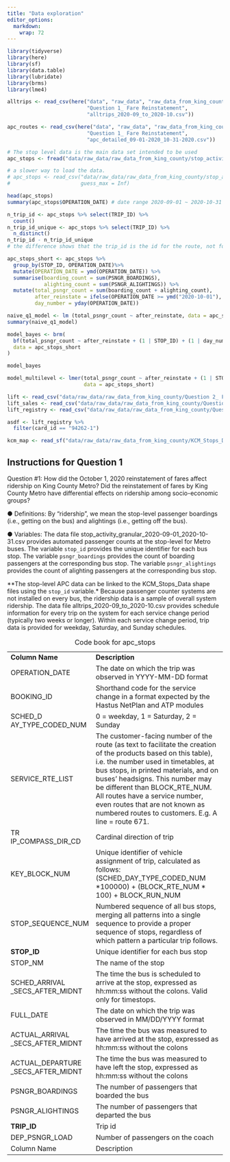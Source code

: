 ```yaml
---
title: "Data exploration"
editor_options: 
  markdown: 
    wrap: 72
---
```


```r
library(tidyverse)
library(here)
library(sf)
library(data.table)
library(lubridate)
library(brms)
library(lme4)
```

```r
alltrips <- read_csv(here("data", "raw_data", "raw_data_from_king_county", 
                          "Question 1_ Fare Reinstatement", 
                          "alltrips_2020-09_to_2020-10.csv"))

apc_routes <- read_csv(here("data", "raw_data", "raw_data_from_king_county", 
                          "Question 1_ Fare Reinstatement", 
                          "apc_detailed_09-01-2020_10-31-2020.csv"))

# The stop level data is the main data set intended to be used 
apc_stops <- fread("data/raw_data/raw_data_from_king_county/stop_activity_granular_2020-09-01_2020-10-31-002.csv")

# a slower way to load the data. 
# apc_stops <- read_csv("data/raw_data/raw_data_from_king_county/stop_activity_granular_2020-09-01_2020-10-31-002.csv",
#                       guess_max = Inf)
```


```r
head(apc_stops)
summary(apc_stops$OPERATION_DATE) # date range 2020-09-01 ~ 2020-10-31

n_trip_id <- apc_stops %>% select(TRIP_ID) %>% 
  count()
n_trip_id_unique <- apc_stops %>% select(TRIP_ID) %>% 
  n_distinct()
n_trip_id - n_trip_id_unique 
# the difference shows that the trip_id is the id for the route, not for the individual passenger
```



```r

apc_stops_short <- apc_stops %>% 
  group_by(STOP_ID, OPERATION_DATE)%>% 
  mutate(OPERATION_DATE = ymd(OPERATION_DATE)) %>% 
  summarise(boarding_count = sum(PSNGR_BOARDINGS),
            alighting_count = sum(PSNGR_ALIGHTINGS)) %>% 
  mutate(total_psngr_count = sum(boarding_count + alighting_count),
         after_reinstate = ifelse(OPERATION_DATE >= ymd("2020-10-01"), TRUE, FALSE),
         day_number = yday(OPERATION_DATE))

```
```r
naive_q1_model <- lm (total_psngr_count ~ after_reinstate, data = apc_stops_short, na.omit = TRUE)
summary(naive_q1_model)
```


```r
model_bayes <- brm(
  bf(total_psngr_count ~ after_reinstate + (1 | STOP_ID) + (1 | day_number)),
  data = apc_stops_short
)

model_bayes
```

```r
model_multilevel <- lmer(total_psngr_count ~ after_reinstate + (1 | STOP_ID) + (1 | day_number),
                         data = apc_stops_short)
```


```r
lift <- read_csv("data/raw_data/raw_data_from_king_county/Question 2_ Fare Subsidies/LIFT_boardings.csv")
lift_sales <- read_csv("data/raw_data/raw_data_from_king_county/Question 2_ Fare Subsidies/LIFT_sales.csv")
lift_registry <- read_csv("data/raw_data/raw_data_from_king_county/Question 2_ Fare Subsidies/LIFT_registry.csv")

asdf <- lift_registry %>% 
  filter(card_id == "94262-1")
```

```r
kcm_map <- read_sf("data/raw_data/raw_data_from_king_county/KCM_Stops_Data/kcm_stops.shp")
```

## Instructions for Question 1

Question \#1: How did the October 1, 2020 reinstatement of fares affect
ridership on King County Metro? Did the reinstatement of fares by King
County Metro have differential effects on ridership among socio-economic
groups?

● Definitions: By "ridership", we mean the stop-level passenger
boardings (i.e., getting on the bus) and alightings (i.e., getting off
the bus).

● Variables: The data file
stop_activity_granular_2020-09-01_2020-10-31.csv provides automated
passenger counts at the stop-level for Metro buses. The variable
`stop_id` provides the unique identifier for each bus stop. The variable
`psngr_boardings` provides the count of boarding passengers at the
corresponding bus stop. The variable `psngr_alightings` provides the
count of alighting passengers at the corresponding bus stop.

\*\*The stop-level APC data can be linked to the KCM_Stops_Data shape
files using the `stop_id` variable.\* Because passenger counter systems
are not installed on every bus, the ridership data is a sample of
overall system ridership. The data file alltrips_2020-09_to_2020-10.csv
provides schedule information for every trip on the system for each
service change period (typically two weeks or longer). Within each
service change period, trip data is provided for weekday, Saturday, and
Sunday schedules.

+-------------------+-----------------------------------------------------+
| **Column Name**   | **Description**                                     |
+-------------------+-----------------------------------------------------+
| OPERATION_DATE    | The date on which the trip was observed in          |
|                   | YYYY-MM-DD format                                   |
+-------------------+-----------------------------------------------------+
| BOOKING_ID        | Shorthand code for the service change in a format   |
|                   | expected by the Hastus NetPlan and ATP modules      |
+-------------------+-----------------------------------------------------+
| SCHED_D           | 0 = weekday, 1 = Saturday, 2 = Sunday               |
| AY_TYPE_CODED_NUM |                                                     |
+-------------------+-----------------------------------------------------+
| SERVICE_RTE_LIST  | The customer-facing number of the route (as text to |
|                   | facilitate the creation of the products based on    |
|                   | this table), i.e. the number used in timetables, at |
|                   | bus stops, in printed materials, and on buses'      |
|                   | headsigns. This number may be different than        |
|                   | BLOCK_RTE_NUM. All routes have a service number,    |
|                   | even routes that are not known as numbered routes   |
|                   | to customers. E.g. A line = route 671.              |
+-------------------+-----------------------------------------------------+
| TR                | Cardinal direction of trip                          |
| IP_COMPASS_DIR_CD |                                                     |
+-------------------+-----------------------------------------------------+
| KEY_BLOCK_NUM     | Unique identifier of vehicle assignment of trip,    |
|                   | calculated as follows:  (SCHED_DAY_TYPE_CODED_NUM   |
|                   | \*100000) + (BLOCK_RTE_NUM \* 100) + BLOCK_RUN_NUM  |
+-------------------+-----------------------------------------------------+
| STOP_SEQUENCE_NUM | Numbered sequence of all bus stops, merging all     |
|                   | patterns into a single sequence to provide a proper |
|                   | sequence of stops, regardless of which pattern a    |
|                   | particular trip follows.                            |
+-------------------+-----------------------------------------------------+
| **STOP_ID**       | Unique identifier for each bus stop                 |
+-------------------+-----------------------------------------------------+
| STOP_NM           | The name of the stop                                |
+-------------------+-----------------------------------------------------+
| SCHED_ARRIVAL     | The time the bus is scheduled to arrive at the      |
| \                 | stop, expressed as hh:mm:ss without the colons.     |
| _SECS_AFTER_MIDNT | Valid only for timestops.                           |
+-------------------+-----------------------------------------------------+
| FULL_DATE         | The date on which the trip was observed in          |
|                   | MM/DD/YYYY format                                   |
+-------------------+-----------------------------------------------------+
| ACTUAL_ARRIVAL    | The time the bus was measured to have arrived at    |
| \                 | the stop, expressed as hh:mm:ss without the colons  |
| _SECS_AFTER_MIDNT |                                                     |
+-------------------+-----------------------------------------------------+
| ACTUAL_DEPARTURE  | The time the bus was measured to have left the      |
| \                 | stop, expressed as hh:mm:ss without the colons      |
| _SECS_AFTER_MIDNT |                                                     |
+-------------------+-----------------------------------------------------+
| PSNGR_BOARDINGS   | The number of passengers that boarded the bus       |
+-------------------+-----------------------------------------------------+
| PSNGR_ALIGHTINGS  | The number of passengers that departed the bus      |
+-------------------+-----------------------------------------------------+
| **TRIP_ID**       | Trip id                                             |
+-------------------+-----------------------------------------------------+
| DEP_PSNGR_LOAD    | Number of passengers on the coach                   |
+-------------------+-----------------------------------------------------+
| Column Name       | Description                                         |
+-------------------+-----------------------------------------------------+

: Code book for apc_stops
